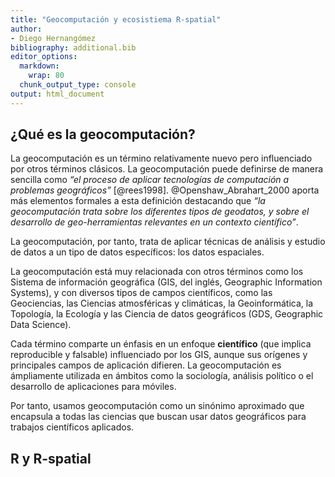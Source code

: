```yaml
---
title: "Geocomputación y ecosistiema R-spatial"
author:
- Diego Hernangómez
bibliography: additional.bib
editor_options:
  markdown:
    wrap: 80
  chunk_output_type: console
output: html_document
---
```


## ¿Qué es la geocomputación?

La geocomputación es un término relativamente nuevo pero influenciado por otros
términos clásicos. La geocomputación puede definirse de manera sencilla como
*"el proceso de aplicar tecnologías de computación a problemas geográficos"*
[@rees1998]. @Openshaw_Abrahart_2000 aporta más elementos formales a esta
definición destacando que *"la geocomputación trata sobre los diferentes tipos
de geodatos, y sobre el desarrollo de geo-herramientas relevantes en un contexto
científico"*.

La geocomputación, por tanto, trata de aplicar técnicas de análisis y estudio de
datos a un tipo de datos específicos: los datos espaciales.

La geocomputación está muy relacionada con otros términos como los Sistema de
información geográfica (GIS, del inglés, Geographic Information Systems), y con
diversos tipos de campos científicos, como las Geociencias, las Ciencias
atmosféricas y climáticas, la Geoinformática, la Topología, la Ecología y las
Ciencia de datos geográficos (GDS, Geographic Data Science).

Cada término comparte un énfasis en un enfoque **científico** (que implica
reproducible y falsable) influenciado por los GIS, aunque sus orígenes y
principales campos de aplicación difieren. La geocomputación es ámpliamente
utilizada en ámbitos como la sociología, análisis político o el desarrollo de
aplicaciones para móviles.

Por tanto, usamos geocomputación como un sinónimo aproximado que encapsula a
todas las ciencias que buscan usar datos geográficos para trabajos científicos
aplicados.

## R y R-spatial
